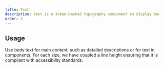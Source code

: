 ```yaml
---
title: Text
description: Text is a token-backed typography component to display body text.
order: 2
---
```


## Usage

Use body text for main content, such as detailed descriptions or for text in components. For each size, we have coupled a line height ensuring that it is compliant with accessibility standards.
